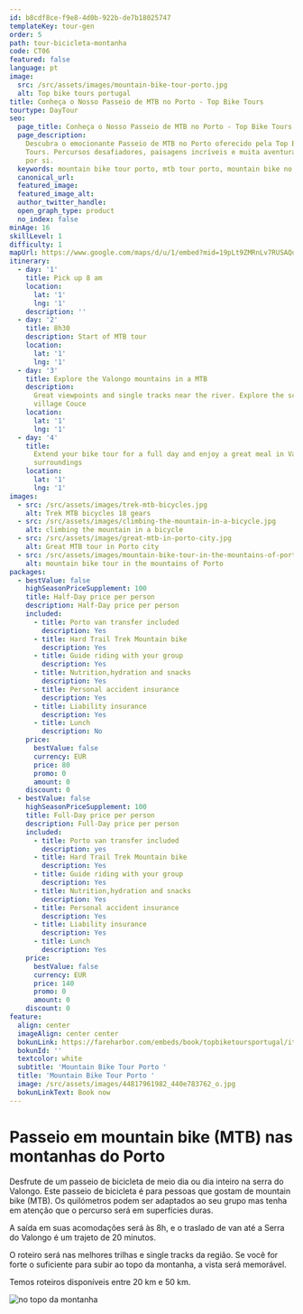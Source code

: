 ```yaml
---
id: b8cdf8ce-f9e8-4d0b-922b-de7b18025747
templateKey: tour-gen
order: 5
path: tour-bicicleta-montanha
code: CT06
featured: false
language: pt
image:
  src: /src/assets/images/mountain-bike-tour-porto.jpg
  alt: Top bike tours portugal
title: Conheça o Nosso Passeio de MTB no Porto - Top Bike Tours
tourtype: DayTour
seo:
  page_title: Conheça o Nosso Passeio de MTB no Porto - Top Bike Tours
  page_description:
    Descubra o emocionante Passeio de MTB no Porto oferecido pela Top Bike
    Tours. Percursos desafiadores, paisagens incríveis e muita aventura esperam
    por si.
  keywords: mountain bike tour porto, mtb tour porto, mountain bike no porto
  canonical_url:
  featured_image:
  featured_image_alt:
  author_twitter_handle:
  open_graph_type: product
  no_index: false
minAge: 16
skillLevel: 1
difficulty: 1
mapUrl: https://www.google.com/maps/d/u/1/embed?mid=19pLt9ZMRnLv7RUSAQqpybO9X-oNSSOhV
itinerary:
  - day: '1'
    title: Pick up 8 am
    location:
      lat: '1'
      lng: '1'
    description: ''
  - day: '2'
    title: 8h30
    description: Start of MTB tour
    location:
      lat: '1'
      lng: '1'
  - day: '3'
    title: Explore the Valongo mountains in a MTB
    description:
      Great viewpoints and single tracks near the river. Explore the schist
      village Couce
    location:
      lat: '1'
      lng: '1'
  - day: '4'
    title:
      Extend your bike tour for a full day and enjoy a great meal in Valongo
      surroundings
    location:
      lat: '1'
      lng: '1'
images:
  - src: /src/assets/images/trek-mtb-bicycles.jpg
    alt: Trek MTB bicycles 18 gears
  - src: /src/assets/images/climbing-the-mountain-in-a-bicycle.jpg
    alt: climbing the mountain in a bicycle
  - src: /src/assets/images/great-mtb-in-porto-city.jpg
    alt: Great MTB tour in Porto city
  - src: /src/assets/images/mountain-bike-tour-in-the-mountains-of-porto-portugal.jpg
    alt: mountain bike tour in the mountains of Porto
packages:
  - bestValue: false
    highSeasonPriceSupplement: 100
    title: Half-Day price per person
    description: Half-Day price per person
    included:
      - title: Porto van transfer included
        description: Yes
      - title: Hard Trail Trek Mountain bike
        description: Yes
      - title: Guide riding with your group
        description: Yes
      - title: Nutrition,hydration and snacks
        description: Yes
      - title: Personal accident insurance
        description: Yes
      - title: Liability insurance
        description: Yes
      - title: Lunch
        description: No
    price:
      bestValue: false
      currency: EUR
      price: 80
      promo: 0
      amount: 0
    discount: 0
  - bestValue: false
    highSeasonPriceSupplement: 100
    title: Full-Day price per person
    description: Full-Day price per person
    included:
      - title: Porto van transfer included
        description: yes
      - title: Hard Trail Trek Mountain bike
        description: Yes
      - title: Guide riding with your group
        description: Yes
      - title: Nutrition,hydration and snacks
        description: Yes
      - title: Personal accident insurance
        description: Yes
      - title: Liability insurance
        description: Yes
      - title: Lunch
        description: Yes
    price:
      bestValue: false
      currency: EUR
      price: 140
      promo: 0
      amount: 0
    discount: 0
feature:
  align: center
  imageAlign: center center
  bokunLink: https://fareharbor.com/embeds/book/topbiketoursportugal/items/268413/?full-items=yes&flow=479507
  bokunId: ''
  textcolor: white
  subtitle: 'Mountain Bike Tour Porto '
  title: 'Mountain Bike Tour Porto '
  image: /src/assets/images/44817961982_440e783762_o.jpg
  bokunLinkText: Book now
---
```


# Passeio em mountain bike (MTB) nas montanhas do Porto

Desfrute de um passeio de bicicleta de meio dia ou dia inteiro na serra do
Valongo. Este passeio de bicicleta é para pessoas que gostam de mountain bike
(MTB). Os quilómetros podem ser adaptados ao seu grupo mas tenha em atenção que
o percurso será em superfícies duras.

A saída em suas acomodações será às 8h, e o traslado de van até a Serra do
Valongo é um trajeto de 20 minutos.

O roteiro será nas melhores trilhas e single tracks da região. Se você for forte
o suficiente para subir ao topo da montanha, a vista será memorável.

Temos roteiros disponíveis entre 20 km e 50 km.

![no topo da montanha](/src/assets/images/mtb-tour-top-of-the-mountain.jpg 'tour de MTB no Porto em Portugal')

